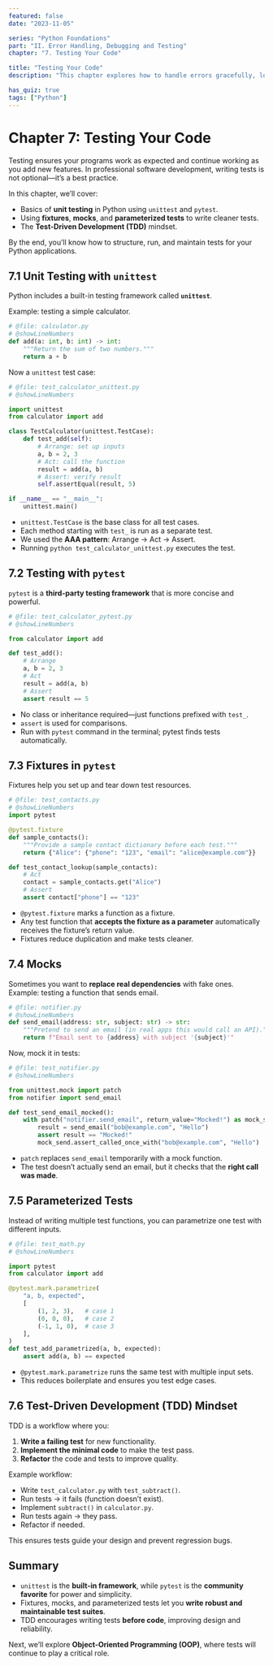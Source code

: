 ```yaml
---
featured: false
date: "2023-11-05"

series: "Python Foundations"
part: "II. Error Handling, Debugging and Testing"
chapter: "7. Testing Your Code"

title: "Testing Your Code"
description: "This chapter explores how to handle errors gracefully, log application behavior, and debug issues efficiently in Python."

has_quiz: true
tags: ["Python"]
---
```


# Chapter 7: Testing Your Code

Testing ensures your programs work as expected and continue working as you add new features. In professional software development, writing tests is not optional—it’s a best practice.

In this chapter, we’ll cover:

* Basics of **unit testing** in Python using `unittest` and `pytest`.
* Using **fixtures**, **mocks**, and **parameterized tests** to write cleaner tests.
* The **Test-Driven Development (TDD)** mindset.

By the end, you’ll know how to structure, run, and maintain tests for your Python applications.

## 7.1 Unit Testing with `unittest`

Python includes a built-in testing framework called **`unittest`**.

Example: testing a simple calculator.

```python
# @file: calculator.py
# @showLineNumbers
def add(a: int, b: int) -> int:
    """Return the sum of two numbers."""
    return a + b
```

Now a `unittest` test case:

```python
# @file: test_calculator_unittest.py
# @showLineNumbers

import unittest
from calculator import add

class TestCalculator(unittest.TestCase):
    def test_add(self):
        # Arrange: set up inputs
        a, b = 2, 3
        # Act: call the function
        result = add(a, b)
        # Assert: verify result
        self.assertEqual(result, 5)

if __name__ == "__main__":
    unittest.main()
```

* `unittest.TestCase` is the base class for all test cases.
* Each method starting with `test_` is run as a separate test.
* We used the **AAA pattern**: Arrange → Act → Assert.
* Running `python test_calculator_unittest.py` executes the test.

## 7.2 Testing with `pytest`

`pytest` is a **third-party testing framework** that is more concise and powerful.

```python
# @file: test_calculator_pytest.py
# @showLineNumbers

from calculator import add

def test_add():
    # Arrange
    a, b = 2, 3
    # Act
    result = add(a, b)
    # Assert
    assert result == 5
```

* No class or inheritance required—just functions prefixed with `test_`.
* `assert` is used for comparisons.
* Run with `pytest` command in the terminal; pytest finds tests automatically.

## 7.3 Fixtures in `pytest`

Fixtures help you set up and tear down test resources.

```python
# @file: test_contacts.py
# @showLineNumbers
import pytest

@pytest.fixture
def sample_contacts():
    """Provide a sample contact dictionary before each test."""
    return {"Alice": {"phone": "123", "email": "alice@example.com"}}

def test_contact_lookup(sample_contacts):
    # Act
    contact = sample_contacts.get("Alice")
    # Assert
    assert contact["phone"] == "123"
```

* `@pytest.fixture` marks a function as a fixture.
* Any test function that **accepts the fixture as a parameter** automatically receives the fixture’s return value.
* Fixtures reduce duplication and make tests cleaner.

## 7.4 Mocks

Sometimes you want to **replace real dependencies** with fake ones. Example: testing a function that sends email.

```python
# @file: notifier.py
# @showLineNumbers
def send_email(address: str, subject: str) -> str:
    """Pretend to send an email (in real apps this would call an API)."""
    return f"Email sent to {address} with subject '{subject}'"
```

Now, mock it in tests:

```python
# @file: test_notifier.py
# @showLineNumbers

from unittest.mock import patch
from notifier import send_email

def test_send_email_mocked():
    with patch("notifier.send_email", return_value="Mocked!") as mock_send:
        result = send_email("bob@example.com", "Hello")
        assert result == "Mocked!"
        mock_send.assert_called_once_with("bob@example.com", "Hello")
```

* `patch` replaces `send_email` temporarily with a mock function.
* The test doesn’t actually send an email, but it checks that the **right call was made**.

## 7.5 Parameterized Tests

Instead of writing multiple test functions, you can parametrize one test with different inputs.

```python
# @file: test_math.py
# @showLineNumbers

import pytest
from calculator import add

@pytest.mark.parametrize(
    "a, b, expected",
    [
        (1, 2, 3),   # case 1
        (0, 0, 0),   # case 2
        (-1, 1, 0),  # case 3
    ],
)
def test_add_parametrized(a, b, expected):
    assert add(a, b) == expected
```

* `@pytest.mark.parametrize` runs the same test with multiple input sets.
* This reduces boilerplate and ensures you test edge cases.

## 7.6 Test-Driven Development (TDD) Mindset

TDD is a workflow where you:

1. **Write a failing test** for new functionality.
2. **Implement the minimal code** to make the test pass.
3. **Refactor** the code and tests to improve quality.

Example workflow:

* Write `test_calculator.py` with `test_subtract()`.
* Run tests → it fails (function doesn’t exist).
* Implement `subtract()` in `calculator.py`.
* Run tests again → they pass.
* Refactor if needed.

This ensures tests guide your design and prevent regression bugs.

## Summary

* `unittest` is the **built-in framework**, while `pytest` is the **community favorite** for power and simplicity.
* Fixtures, mocks, and parameterized tests let you **write robust and maintainable test suites**.
* TDD encourages writing tests **before code**, improving design and reliability.

Next, we’ll explore **Object-Oriented Programming (OOP)**, where tests will continue to play a critical role.
